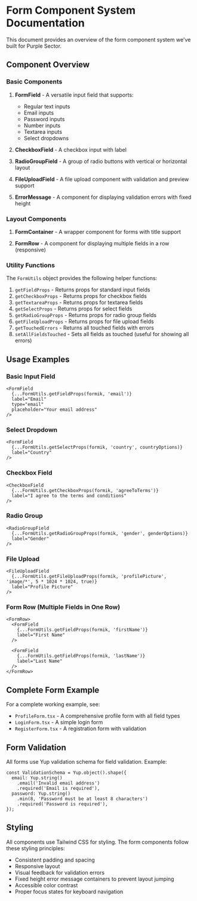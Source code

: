 # Form Component System Documentation

This document provides an overview of the form component system we've built for Purple Sector.

## Component Overview

### Basic Components

1. **FormField** - A versatile input field that supports:
   - Regular text inputs
   - Email inputs 
   - Password inputs
   - Number inputs
   - Textarea inputs
   - Select dropdowns

2. **CheckboxField** - A checkbox input with label

3. **RadioGroupField** - A group of radio buttons with vertical or horizontal layout

4. **FileUploadField** - A file upload component with validation and preview support

5. **ErrorMessage** - A component for displaying validation errors with fixed height

### Layout Components

1. **FormContainer** - A wrapper component for forms with title support

2. **FormRow** - A component for displaying multiple fields in a row (responsive)

### Utility Functions

The `FormUtils` object provides the following helper functions:

1. `getFieldProps` - Returns props for standard input fields
2. `getCheckboxProps` - Returns props for checkbox fields
3. `getTextareaProps` - Returns props for textarea fields
4. `getSelectProps` - Returns props for select fields
5. `getRadioGroupProps` - Returns props for radio group fields
6. `getFileUploadProps` - Returns props for file upload fields
7. `getTouchedErrors` - Returns all touched fields with errors
8. `setAllFieldsTouched` - Sets all fields as touched (useful for showing all errors)

## Usage Examples

### Basic Input Field

```tsx
<FormField
  {...FormUtils.getFieldProps(formik, 'email')}
  label="Email"
  type="email"
  placeholder="Your email address"
/>
```

### Select Dropdown

```tsx
<FormField
  {...FormUtils.getSelectProps(formik, 'country', countryOptions)}
  label="Country"
/>
```

### Checkbox Field

```tsx
<CheckboxField
  {...FormUtils.getCheckboxProps(formik, 'agreeToTerms')}
  label="I agree to the terms and conditions"
/>
```

### Radio Group

```tsx
<RadioGroupField
  {...FormUtils.getRadioGroupProps(formik, 'gender', genderOptions)}
  label="Gender"
/>
```

### File Upload

```tsx
<FileUploadField
  {...FormUtils.getFileUploadProps(formik, 'profilePicture', 'image/*', 5 * 1024 * 1024, true)}
  label="Profile Picture"
/>
```

### Form Row (Multiple Fields in One Row)

```tsx
<FormRow>
  <FormField
    {...FormUtils.getFieldProps(formik, 'firstName')}
    label="First Name"
  />
  
  <FormField
    {...FormUtils.getFieldProps(formik, 'lastName')}
    label="Last Name"
  />
</FormRow>
```

## Complete Form Example

For a complete working example, see:
- `ProfileForm.tsx` - A comprehensive profile form with all field types
- `LoginForm.tsx` - A simple login form
- `RegisterForm.tsx` - A registration form with validation

## Form Validation

All forms use Yup validation schema for field validation. Example:

```tsx
const ValidationSchema = Yup.object().shape({
  email: Yup.string()
    .email('Invalid email address')
    .required('Email is required'),
  password: Yup.string()
    .min(8, 'Password must be at least 8 characters')
    .required('Password is required'),
});
```

## Styling

All components use Tailwind CSS for styling. The form components follow these styling principles:

- Consistent padding and spacing
- Responsive layout
- Visual feedback for validation errors
- Fixed height error message containers to prevent layout jumping
- Accessible color contrast
- Proper focus states for keyboard navigation
